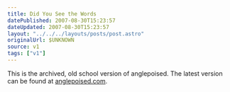 ```yaml
---
title: Did You See the Words
datePublished: 2007-08-30T15:23:57
dateUpdated: 2007-08-30T15:23:57
layout: "../../../layouts/posts/post.astro"
originalUrl: $UNKNOWN
source: v1
tags: ["v1"]
---
```


This is the archived, old school version of anglepoised. The latest version can be found at [anglepoised.com][1].

[1]: http://anglepoised.com/
